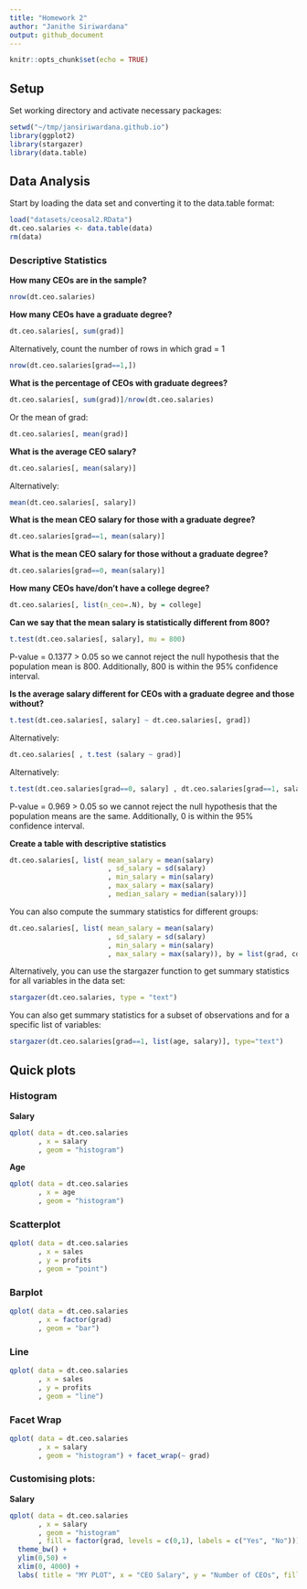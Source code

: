 ```yaml
---
title: "Homework 2"
author: "Janithe Siriwardana"
output: github_document
---
```


```r
knitr::opts_chunk$set(echo = TRUE)
```

## Setup

Set working directory and activate necessary packages:

```r
setwd("~/tmp/jansiriwardana.github.io")
library(ggplot2)
library(stargazer)
library(data.table)
```

## Data Analysis

Start by loading the data set and converting it to the data.table format:

```r
load("datasets/ceosal2.RData")
dt.ceo.salaries <- data.table(data)
rm(data)
```

### Descriptive Statistics

**How many CEOs are in the sample?**

```r
nrow(dt.ceo.salaries)
```
**How many CEOs have a graduate degree?**

```r
dt.ceo.salaries[, sum(grad)]
```

Alternatively, count the number of rows in which grad = 1

```r
nrow(dt.ceo.salaries[grad==1,])
```

**What is the percentage of CEOs with graduate degrees?**

```r
dt.ceo.salaries[, sum(grad)]/nrow(dt.ceo.salaries)
```

Or the mean of grad:

```r
dt.ceo.salaries[, mean(grad)]
```

**What is the average CEO salary?**

```r
dt.ceo.salaries[, mean(salary)]
```

Alternatively:

```r
mean(dt.ceo.salaries[, salary])
```

**What is the mean CEO salary for those with a graduate degree?**

```r
dt.ceo.salaries[grad==1, mean(salary)]
```

**What is the mean CEO salary for those without a graduate degree?**

```r
dt.ceo.salaries[grad==0, mean(salary)]
```

**How many CEOs have/don't have a college degree?**

```r
dt.ceo.salaries[, list(n_ceo=.N), by = college]
```

**Can we say that the mean salary is statistically different from 800?**

```r
t.test(dt.ceo.salaries[, salary], mu = 800)
```

P-value = 0.1377 > 0.05 so we cannot reject the null hypothesis that the population mean is 800. Additionally, 800 is within the 95% confidence interval.

**Is the average salary different for CEOs with a graduate degree and those without?**

```r
t.test(dt.ceo.salaries[, salary] ~ dt.ceo.salaries[, grad])
```

Alternatively:

```r
dt.ceo.salaries[ , t.test (salary ~ grad)]
```

Alternatively:

```r
t.test(dt.ceo.salaries[grad==0, salary] , dt.ceo.salaries[grad==1, salary])
```

P-value = 0.969 > 0.05 so we cannot reject the null hypothesis that the population means are the same. Additionally, 0 is within the 95% confidence interval.

**Create a table with descriptive statistics**

```r
dt.ceo.salaries[, list( mean_salary = mean(salary)
                        , sd_salary = sd(salary)
                        , min_salary = min(salary)
                        , max_salary = max(salary)
                        , median_salary = median(salary))]
```

You can also compute the summary statistics for different groups:

```r
dt.ceo.salaries[, list( mean_salary = mean(salary)
                        , sd_salary = sd(salary)
                        , min_salary = min(salary)
                        , max_salary = max(salary)), by = list(grad, college)]
```

Alternatively, you can use the stargazer function to get summary statistics for all variables in the data set:

```r
stargazer(dt.ceo.salaries, type = "text")
```

You can also get summary statistics for a subset of observations and for a specific list of variables:

```r
stargazer(dt.ceo.salaries[grad==1, list(age, salary)], type="text")
```

## Quick plots

### Histogram

**Salary**

```r
qplot( data = dt.ceo.salaries
       , x = salary
       , geom = "histogram")
```

**Age**

```r
qplot( data = dt.ceo.salaries
       , x = age
       , geom = "histogram")
```

### Scatterplot

```r
qplot( data = dt.ceo.salaries
       , x = sales
       , y = profits
       , geom = "point")
```

### Barplot

```r
qplot( data = dt.ceo.salaries
       , x = factor(grad)
       , geom = "bar")
```

### Line

```r
qplot( data = dt.ceo.salaries
       , x = sales
       , y = profits
       , geom = "line")
```

### Facet Wrap

```r
qplot( data = dt.ceo.salaries
       , x = salary
       , geom = "histogram") + facet_wrap(~ grad)
```

### Customising plots:

**Salary**

```r
qplot( data = dt.ceo.salaries
       , x = salary
       , geom = "histogram"
       , fill = factor(grad, levels = c(0,1), labels = c("Yes", "No"))) +
  theme_bw() +
  ylim(0,50) +
  xlim(0, 4000) +
  labs( title = "MY PLOT", x = "CEO Salary", y = "Number of CEOs", fill = "Grad. Degree")
```



